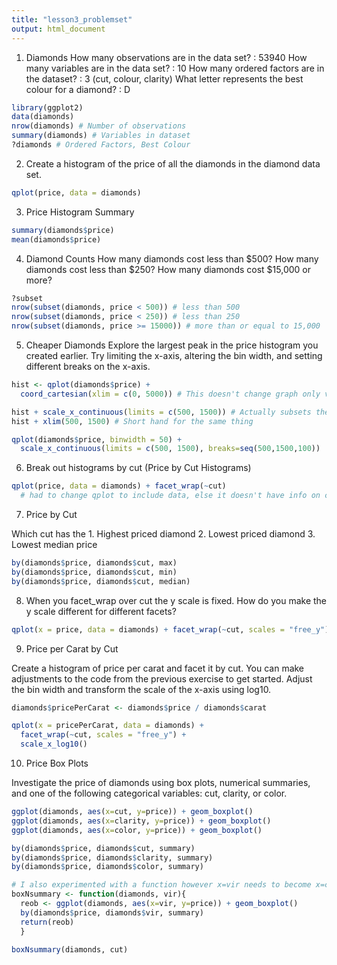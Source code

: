```yaml
---
title: "lesson3_problemset"
output: html_document
---
```


1. Diamonds
  How many observations are in the data set? : 53940
  How many variables are in the data set? : 10
  How many ordered factors are in the dataset? : 3 (cut, colour, clarity)
  What letter represents the best colour for a diamond? : D

```r
library(ggplot2)
data(diamonds)
nrow(diamonds) # Number of observations
summary(diamonds) # Variables in dataset
?diamonds # Ordered Factors, Best Colour
```

2. Create a histogram of the price of all the diamonds in the diamond data set.

```r
qplot(price, data = diamonds)
```

3. Price Histogram Summary

```r
summary(diamonds$price)
mean(diamonds$price)
```

4. Diamond Counts
  How many diamonds cost less than $500?
  How many diamonds cost less than $250?
  How many diamonds cost $15,000 or more?

```r
?subset
nrow(subset(diamonds, price < 500)) # less than 500
nrow(subset(diamonds, price < 250)) # less than 250
nrow(subset(diamonds, price >= 15000)) # more than or equal to 15,000
```

5. Cheaper Diamonds
Explore the largest peak in the price histogram you created earlier. Try limiting the x-axis, altering the bin width, and setting different breaks on the x-axis.

```r
hist <- qplot(diamonds$price) +
  coord_cartesian(xlim = c(0, 5000)) # This doesn't change graph only view

hist + scale_x_continuous(limits = c(500, 1500)) # Actually subsets the data
hist + xlim(500, 1500) # Short hand for the same thing

qplot(diamonds$price, binwidth = 50) +
  scale_x_continuous(limits = c(500, 1500), breaks=seq(500,1500,100))
```

6. Break out histograms by cut (Price by Cut Histograms)

```r
qplot(price, data = diamonds) + facet_wrap(~cut)
  # had to change qplot to include data, else it doesn't have info on cut
```

7. Price by Cut

Which cut has the 1. Highest priced diamond
                  2. Lowest priced diamond
                  3. Lowest median price

```r
by(diamonds$price, diamonds$cut, max)
by(diamonds$price, diamonds$cut, min)
by(diamonds$price, diamonds$cut, median)
```

8. When you facet_wrap over cut the y scale is fixed. How do you make the y scale different for different facets?

```r
qplot(x = price, data = diamonds) + facet_wrap(~cut, scales = "free_y")
```

9. Price per Carat by Cut

Create a histogram of price per carat and facet it by cut. You can make adjustments to the code from the previous exercise to get started. Adjust the bin width and transform the scale of the x-axis using log10.

```r
diamonds$pricePerCarat <- diamonds$price / diamonds$carat

qplot(x = pricePerCarat, data = diamonds) +
  facet_wrap(~cut, scales = "free_y") +
  scale_x_log10()
```

10. Price Box Plots

Investigate the price of diamonds using box plots, numerical summaries, and one of the following categorical variables: cut, clarity, or color.

```r
ggplot(diamonds, aes(x=cut, y=price)) + geom_boxplot()
ggplot(diamonds, aes(x=clarity, y=price)) + geom_boxplot()
ggplot(diamonds, aes(x=color, y=price)) + geom_boxplot()

by(diamonds$price, diamonds$cut, summary)
by(diamonds$price, diamonds$clarity, summary)
by(diamonds$price, diamonds$color, summary)

# I also experimented with a function however x=vir needs to become x=cut and vir2 needs to become diamonds$cut. Unsure of how to do this.
boxNsummary <- function(diamonds, vir){
  reob <- ggplot(diamonds, aes(x=vir, y=price)) + geom_boxplot()
  by(diamonds$price, diamonds$vir, summary)
  return(reob)
  }

boxNsummary(diamonds, cut)
```

